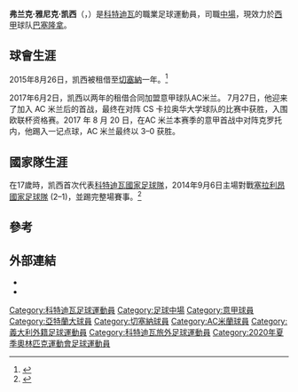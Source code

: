 {{noteTA
|G1=Football
|G2=uefa
|G3=意甲
|1=zh-hans:凯西; zh-hk:基斯爾; zh-tw:凱西;
}}

{{Infobox football biography
| name = 弗兰克·凯西<br />Franck Kessié
| fullname = Franck Yannick Kessié
| image = Franck Kessié.jpg
| birth_date = {{birth date and age|1996|12|19|df=y}}
| birth_place = {{CIV}}{{le|奥拉加西奥|Ouragahio}}
| height = {{height|m=1.83}}
| position = [[中場|中場]]
| currentclub = [[AC米兰|AC米兰]]
| clubnumber = 79
| youthyears1 = 2010–2014 | youthclubs1 = [[斯特拉亞查美球會|斯特拉亞查美]]
| youthyears2 = 2015      | youthclubs2 = [[亞特蘭大足球俱樂部|亞特蘭大]]
| years1 = 2014–2015 | clubs1 = [[斯特拉亞查美球會|斯特拉亞查美]] | caps1 =    | goals1 =
| years2 = 2015–2019 | clubs2 = [[亞特蘭大足球俱樂部|亞特蘭大]]           | caps2 = 30 | goals2 = 6
| years3 = 2015–2016 | clubs3 = → [[切塞纳足球俱乐部|切塞纳]] (租借)      | caps3 = 38 | goals3 = 4
| years4 = 2017–2019 | clubs4 = → [[AC米兰|AC米兰]] (租借)      | caps4 = 71 | goals4 = 12
| years5 = 2019–2022 | clubs5 = [[AC米兰|AC米兰]]      | caps5 = 156 | goals5 = 32
| years6 = 2022- | clubs6 = [[巴塞隆拿|巴塞隆拿]]      | caps6 = 0 | goals6 = 0
| nationalyears1 = 2013 | nationalteam1 = [[科特迪瓦17歲以下足球代表隊|科特迪瓦U17]] | nationalcaps1 = 5 | nationalgoals1 = 0
| nationalyears2 = 2015 | nationalteam2 = [[科特迪瓦20歲以下足球代表隊|科特迪瓦U20]] | nationalcaps2 = 4 | nationalgoals2 = 0
| nationalyears3 = 2014– | nationalteam3 = [[科特迪瓦國家足球隊|科特迪瓦]] | nationalcaps3 = 51 | nationalgoals3 = 5
| pcupdate = 2021年9月12日
| ntupdate = 2021年6月12日
}}

'''弗兰克·雅尼克·凯西'''（{{lang-fr|'''Franck Yannick Kessié'''}}，{{bd|1996年|12月19日||}}）是[[科特迪瓦|科特迪瓦]]的職業足球運動員，司職[[中場|中場]]，現效力於[[西班牙足球甲级联赛|西甲]]球队[[巴塞隆拿|巴塞隆拿]]。

==球會生涯==
2015年8月26日，凯西被租借至[[切塞納足球會|切塞納]]一年。<ref>{{cite web|url=http://www.cesenacalcio.it/it/news/2015/08/26/kessie-%C3%A8-un-giocatore-del-cesena-3706.html|title=Kessie è un giocatore del Cesena|date=26 August 2015|access-date=26 May 2016|publisher=A.C. Cesena|language=it|archive-url=https://web.archive.org/web/20160304071132/http://www.cesenacalcio.it/it/news/2015/08/26/kessie-%C3%A8-un-giocatore-del-cesena-3706.html|archive-date=2016-03-04|dead-url=yes}}</ref>

2017年6月2日，凯西以两年的租借合同加盟意甲球队AC米兰。
7月27日，他迎来了加入 AC 米兰后的首战，最终在对阵 CS 卡拉奥华大学球队的比赛中获胜，入围欧联杯资格赛。2017 年 8 月 20 日，在AC 米兰本赛季的意甲首战中对阵克罗托内，他踢入一记点球，AC 米兰最终以 3–0 获胜。

==國家隊生涯==
在17歲時，凯西首次代表[[科特迪瓦國家足球隊|科特迪瓦國家足球隊]]，2014年9月6日主場對戰[[塞拉利昂國家足球隊|塞拉利昂國家足球隊]] (2–1)，並踢完整場賽事。<ref name="NFT">{{cite web |url=http://www.national-football-teams.com/matches/report/11179/Ivory_Coast_Sierra_Leone.html |publisher=National Football Teams |title=Ivory Coast vs. Sierra Leone (2:1) |accessdate=8 Sep 2014 |archive-date=2021-10-25 |archive-url=https://web.archive.org/web/20211025204417/https://www.national-football-teams.com/matches/report/11179/Ivory_Coast_Sierra_Leone.html |dead-url=no }}</ref>

==參考==
{{Reflist}}

==外部連結==
* {{NFT player|pid=56934}}
* {{soccerway|franck-yannick-kessie/319023}}

{{AC米兰球员名单}}
{{2019年非洲國家盃科特迪瓦參賽名單}}

{{DEFAULTSORT:Kessie, Franck}}
[[Category:科特迪瓦足球運動員|Category:科特迪瓦足球運動員]]
[[Category:足球中場|Category:足球中場]]
[[Category:意甲球員|Category:意甲球員]]
[[Category:亞特蘭大球員|Category:亞特蘭大球員]]
[[Category:切塞納球員|Category:切塞納球員]]
[[Category:AC米蘭球員|Category:AC米蘭球員]]
[[Category:義大利外籍足球運動員|Category:義大利外籍足球運動員]]
[[Category:科特迪瓦旅外足球運動員|Category:科特迪瓦旅外足球運動員]]
[[Category:2020年夏季奧林匹克運動會足球運動員|Category:2020年夏季奧林匹克運動會足球運動員]]